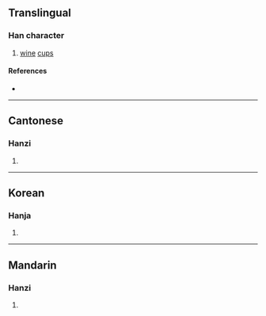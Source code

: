 {{character info/new}}
==Translingual==

===Han character===
{{Han char|rn=7|rad=二|as=06|sn=8|four=55000|canj=TTTT|ids=⿰井井}}

# [[wine]] [[cup]]s

====References====
* {{Han ref|kx=0087.141|hdz=10023.010|uh=3429|ud=13353}}

----

==Cantonese==

===Hanzi===
{{yue-hanzi|jyut=[[zing4]]|y=jing4}}

# {{defn|lang=yue|sort=二06}}

----

==Korean==

===Hanja===
{{ko-hanja|hangeul=형|rv=hyeong|mr=hyŏng|y=hyeng|eumhun=술독|ehrv=suldok|ehmr=sultok|ehy=swultok}}

# {{defn|lang=ko|sort=二06}}

----

==Mandarin==

===Hanzi===
{{cmn-hanzi|pin=[[xíng]] ([[xing2]])|wg=hsing<sup>2</sup>}}

# {{defn|lang=cmn|sort=二06}}